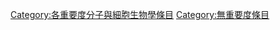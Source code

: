 {{catmore1|[[Wikipedia:分子與細胞生物學專題|Wikipedia:分子與細胞生物學專題]]}}
{{Articles by Importance|topic=分子與細胞生物學|project=分子與細胞生物學|format=toc}}
{{Wikipedia category}}
{{emptycat}}
[[Category:各重要度分子與細胞生物學條目|Category:各重要度分子與細胞生物學條目]]
[[Category:無重要度條目|Category:無重要度條目]]